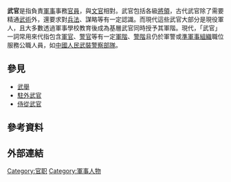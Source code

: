 {{unreferenced|time=2017-01-20T15:55:29+00:00}}
'''武官'''是指負責[[軍事|軍事]]事務[[官員|官員]]，與[[文官|文官]]相對。武官包括各級[[將領|將領]]，古代武官除了需要精通[[武術|武術]]外，還要求對[[兵法|兵法]]、謀略等有一定認識。而現代這些武官大部分是現役軍人，且大多數透過軍事學校教育後成為基層武官同時授予其軍階。現代，「武官」一詞常用來代指包含[[軍官|軍官]]、[[警官|警官]]等有一定[[軍階|軍階]]、[[警階|警階]]且仍於軍警或[[準軍事組織|準軍事組織]]職位服務公職人員，如[[中國人民武裝警察部隊|中國人民武裝警察部隊]]。

==參見==

*[[武舉|武舉]]
*[[駐外武官|駐外武官]]
*[[侍從武官|侍從武官]]

== 參考資料 ==
{{reflist}}
== 外部連結 ==
{{military-stub}}

[[Category:官职|Category:官职]]
[[Category:軍事人物|Category:軍事人物]]